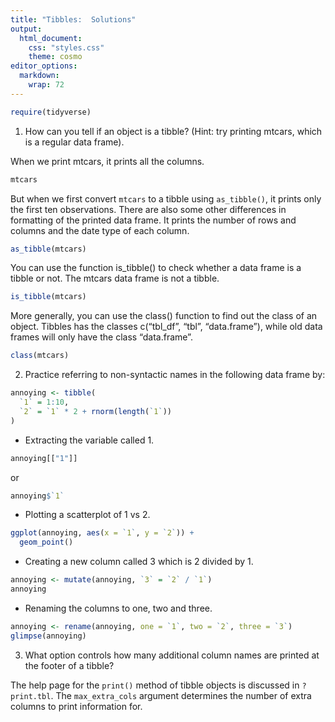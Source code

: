 ```yaml
---
title: "Tibbles:  Solutions"
output:
  html_document:
    css: "styles.css"
    theme: cosmo
editor_options: 
  markdown: 
    wrap: 72
---
```


```{=html}
<style>
.list-group-item.active, .list-group-item.active:focus, .list-group-item.active:hover {
    background-color: #a6873b;
    color: black;
    font-weight: bold;
}
</style>
```
```{=html}
<style>
  .nav-pills>li>a:hover, .nav-pills>li>a:focus, .nav-pills>li.active>a,     .nav-pills>li.active>a:hover, .nav-pills>li.active>a:focus{
     background-color: #a6873b;
     font-weight: bold;
          color: black;
     }
</style>
```
```{=html}
<style>
  .nav-pills>li>a {
     color: black;
     }
</style>
```
```{=html}
<style>
  a {
     color: #a6873b;
     text-decoration: none;
     }
</style>
```
```{=html}
<style>
  a:hover {
     color: #a6873b;
     font-weight: bold;
     }
</style>
```

```r
require(tidyverse)
```


1.  How can you tell if an object is a tibble? (Hint: try printing mtcars, which is a regular data frame).

When we print mtcars, it prints all the columns.

```r
mtcars
```

But when we first convert `mtcars` to a tibble using `as_tibble()`, it prints only the first ten observations. There are also some other differences in formatting of the printed data frame. It prints the number of rows and columns and the date type of each column.

```r
as_tibble(mtcars)
```

You can use the function is_tibble() to check whether a data frame is a tibble or not. The mtcars data frame is not a tibble.

```r
is_tibble(mtcars)
```

More generally, you can use the class() function to find out the class of an object. Tibbles has the classes c("tbl_df", "tbl", "data.frame"), while old data frames will only have the class "data.frame".

```r
class(mtcars)
```


2. Practice referring to non-syntactic names in the following data frame by:
```r
annoying <- tibble(
  `1` = 1:10,
  `2` = `1` * 2 + rnorm(length(`1`))
)
```
   - Extracting the variable called 1.
    
```r
annoying[["1"]]
```
 
 or 
 
```r
annoying$`1`
```
    
  - Plotting a scatterplot of 1 vs 2.
```r
ggplot(annoying, aes(x = `1`, y = `2`)) +
  geom_point()
```
    
  - Creating a new column called 3 which is 2 divided by 1.
```r
annoying <- mutate(annoying, `3` = `2` / `1`)
annoying
```
    
  - Renaming the columns to one, two and three.
```r
annoying <- rename(annoying, one = `1`, two = `2`, three = `3`)
glimpse(annoying)
```
    

3. What option controls how many additional column names are printed at the footer of a tibble?

The help page for the `print()` method of tibble objects is discussed in `?print.tbl`. The `max_extra_cols` argument determines the number of extra columns to print information for.

